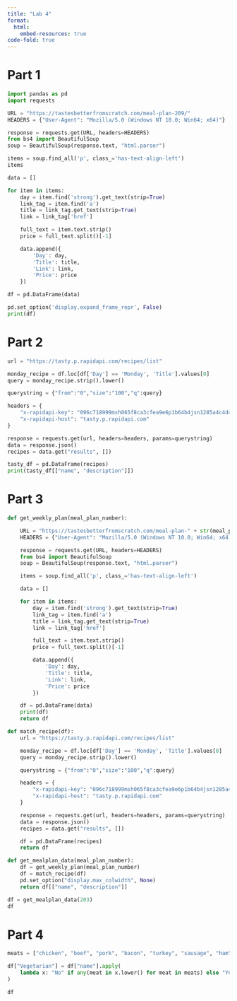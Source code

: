 ```yaml
---
title: "Lab 4"
format:
  html:
    embed-resources: true
code-fold: true
---
```


# Part 1
```python
import pandas as pd
import requests

URL = "https://tastesbetterfromscratch.com/meal-plan-209/"
HEADERS = {"User-Agent": "Mozilla/5.0 (Windows NT 10.0; Win64; x64)"}

response = requests.get(URL, headers=HEADERS)
from bs4 import BeautifulSoup
soup = BeautifulSoup(response.text, "html.parser")

```


```python
items = soup.find_all('p', class_='has-text-align-left')
items
```

```python
data = [] 

for item in items:
    day = item.find('strong').get_text(strip=True)
    link_tag = item.find('a')
    title = link_tag.get_text(strip=True)
    link = link_tag['href']

    full_text = item.text.strip()
    price = full_text.split()[-1]

    data.append({
        'Day': day,
        'Title': title,
        'Link': link,
        'Price': price
    })

df = pd.DataFrame(data)

pd.set_option('display.expand_frame_repr', False)
print(df)

```

# Part 2
```python
url = "https://tasty.p.rapidapi.com/recipes/list"

monday_recipe = df.loc[df['Day'] == 'Monday', 'Title'].values[0]
query = monday_recipe.strip().lower()

querystring = {"from":"0","size":"100","q":query}

headers = {
	"x-rapidapi-key": "096c718999msh065f8ca3cfea9e6p1b64b4jsn1285a4c4d480",
	"x-rapidapi-host": "tasty.p.rapidapi.com"
}

response = requests.get(url, headers=headers, params=querystring)
data = response.json()
recipes = data.get("results", [])

tasty_df = pd.DataFrame(recipes)
print(tasty_df[["name", "description"]])
```


# Part 3
```python
def get_weekly_plan(meal_plan_number):

    URL = "https://tastesbetterfromscratch.com/meal-plan-" + str(meal_plan_number) + "/"
    HEADERS = {"User-Agent": "Mozilla/5.0 (Windows NT 10.0; Win64; x64)"}

    response = requests.get(URL, headers=HEADERS)
    from bs4 import BeautifulSoup
    soup = BeautifulSoup(response.text, "html.parser")

    items = soup.find_all('p', class_='has-text-align-left')

    data = [] 

    for item in items:
        day = item.find('strong').get_text(strip=True)
        link_tag = item.find('a')
        title = link_tag.get_text(strip=True)
        link = link_tag['href']

        full_text = item.text.strip()
        price = full_text.split()[-1]

        data.append({
            'Day': day,
            'Title': title,
            'Link': link,
            'Price': price
        })

    df = pd.DataFrame(data)
    print(df)
    return df

```

```python
def match_recipe(df):
    url = "https://tasty.p.rapidapi.com/recipes/list"

    monday_recipe = df.loc[df['Day'] == 'Monday', 'Title'].values[0]
    query = monday_recipe.strip().lower()

    querystring = {"from":"0","size":"100","q":query}

    headers = {
        "x-rapidapi-key": "096c718999msh065f8ca3cfea9e6p1b64b4jsn1285a4c4d480",
        "x-rapidapi-host": "tasty.p.rapidapi.com"
    }

    response = requests.get(url, headers=headers, params=querystring)
    data = response.json()
    recipes = data.get("results", [])

    df = pd.DataFrame(recipes)
    return df
```


```python
def get_mealplan_data(meal_plan_number):
    df = get_weekly_plan(meal_plan_number)
    df = match_recipe(df)
    pd.set_option("display.max_colwidth", None)
    return df[["name", "description"]]
```

```python
df = get_mealplan_data(203)
df
```

# Part 4


```python
meats = ["chicken", "beef", "pork", "bacon", "turkey", "sausage", "ham", "fish", "shrimp", "salmon", "tuna", "meat"]

df["Vegetarian"] = df["name"].apply(
    lambda x: "No" if any(meat in x.lower() for meat in meats) else "Yes"
)

df
```